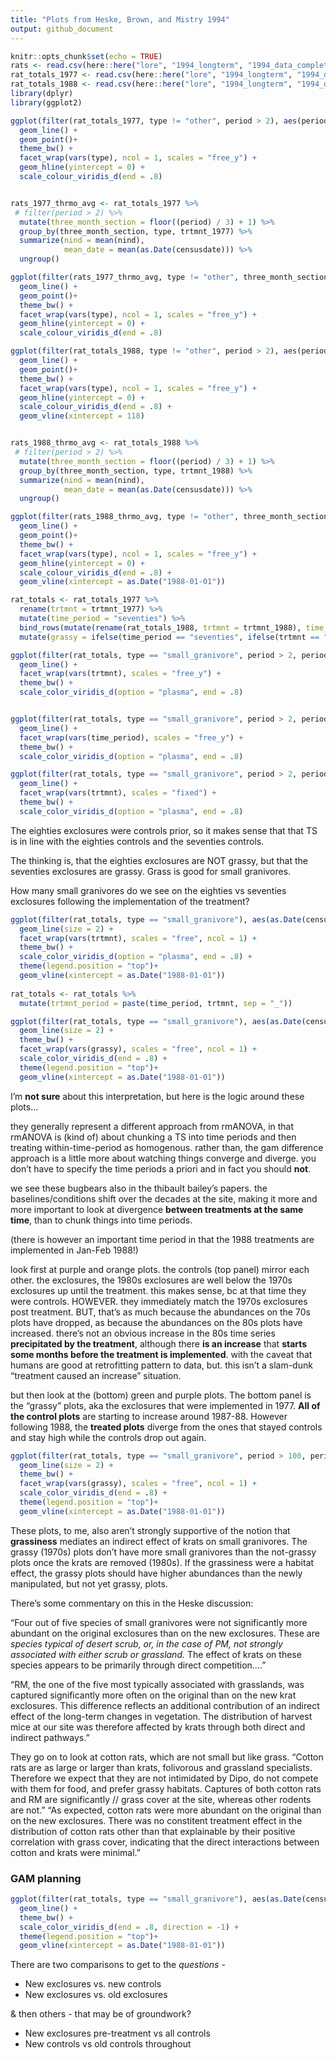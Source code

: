 ```yaml
---
title: "Plots from Heske, Brown, and Mistry 1994"
output: github_document
---
```


```r
knitr::opts_chunk$set(echo = TRUE)
rats <- read.csv(here::here("lore", "1994_longterm", "1994_data_complete.csv"), stringsAsFactors = F)
rat_totals_1977 <- read.csv(here::here("lore", "1994_longterm", "1994_data_statevars_1977.csv"), stringsAsFactors = F)
rat_totals_1988 <- read.csv(here::here("lore", "1994_longterm", "1994_data_statevars_1988.csv"), stringsAsFactors = F)
library(dplyr)
library(ggplot2)

```

```r


ggplot(filter(rat_totals_1977, type != "other", period > 2), aes(period, nind, color = trtmnt_1977)) +
  geom_line() +
  geom_point()+
  theme_bw() +
  facet_wrap(vars(type), ncol = 1, scales = "free_y") +
  geom_hline(yintercept = 0) +
  scale_colour_viridis_d(end = .8)


rats_1977_thrmo_avg <- rat_totals_1977 %>%
 # filter(period > 2) %>%
  mutate(three_month_section = floor((period) / 3) + 1) %>%
  group_by(three_month_section, type, trtmnt_1977) %>%
  summarize(nind = mean(nind),
            mean_date = mean(as.Date(censusdate))) %>%
  ungroup()

ggplot(filter(rats_1977_thrmo_avg, type != "other", three_month_section < 52), aes(mean_date, nind, color = trtmnt_1977)) +
  geom_line() +
  geom_point()+
  theme_bw() +
  facet_wrap(vars(type), ncol = 1, scales = "free_y") +
  geom_hline(yintercept = 0) +
  scale_colour_viridis_d(end = .8)

```

```r


ggplot(filter(rat_totals_1988, type != "other", period > 2), aes(period, nind, color = trtmnt_1988)) +
  geom_line() +
  geom_point()+
  theme_bw() +
  facet_wrap(vars(type), ncol = 1, scales = "free_y") +
  geom_hline(yintercept = 0) +
  scale_colour_viridis_d(end = .8) +
  geom_vline(xintercept = 118)


rats_1988_thrmo_avg <- rat_totals_1988 %>%
 # filter(period > 2) %>%
  mutate(three_month_section = floor((period) / 3) + 1) %>%
  group_by(three_month_section, type, trtmnt_1988) %>%
  summarize(nind = mean(nind),
            mean_date = mean(as.Date(censusdate))) %>%
  ungroup()

ggplot(filter(rats_1988_thrmo_avg, type != "other", three_month_section < 52), aes(mean_date, nind, color = trtmnt_1988)) +
  geom_line() +
  geom_point()+
  theme_bw() +
  facet_wrap(vars(type), ncol = 1, scales = "free_y") +
  geom_hline(yintercept = 0) +
  scale_colour_viridis_d(end = .8) +
  geom_vline(xintercept = as.Date("1988-01-01"))

```
```r

rat_totals <- rat_totals_1977 %>%
  rename(trtmnt = trtmnt_1977) %>%
  mutate(time_period = "seventies") %>%
  bind_rows(mutate(rename(rat_totals_1988, trtmnt = trtmnt_1988), time_period = "eighties")) %>%
  mutate(grassy = ifelse(time_period == "seventies", ifelse(trtmnt == "exclosure", TRUE, FALSE), FALSE))

ggplot(filter(rat_totals, type == "small_granivore", period > 2, period < 117), aes(period, nind, color = grassy)) +
  geom_line() +
  facet_wrap(vars(trtmnt), scales = "free_y") +
  theme_bw() +
  scale_color_viridis_d(option = "plasma", end = .8)


ggplot(filter(rat_totals, type == "small_granivore", period > 2, period < 117), aes(period, nind, color = trtmnt)) +
  geom_line() +
  facet_wrap(vars(time_period), scales = "free_y") +
  theme_bw() +
  scale_color_viridis_d(option = "plasma", end = .8)

ggplot(filter(rat_totals, type == "small_granivore", period > 2, period < 117), aes(period, nind, color = time_period)) +
  geom_line() +
  facet_wrap(vars(trtmnt), scales = "fixed") +
  theme_bw() +
  scale_color_viridis_d(option = "plasma", end = .8)

```

The eighties exclosures were controls prior, so it makes sense that that TS is in line with the eighties controls and the seventies controls. 

The thinking is, that the eighties exclosures are NOT grassy, but that the seventies exclosures are grassy. Grass is good for small granivores. 

How many small granivores do we see on the eighties vs seventies exclosures following the implementation of the treatment?


```r

ggplot(filter(rat_totals, type == "small_granivore"), aes(as.Date(censusdate), nind, color = time_period)) +
  geom_line(size = 2) +
  facet_wrap(vars(trtmnt), scales = "free", ncol = 1) +
  theme_bw() +
  scale_color_viridis_d(option = "plasma", end = .8) +
  theme(legend.position = "top")+
  geom_vline(xintercept = as.Date("1988-01-01"))
  
rat_totals <- rat_totals %>%
  mutate(trtmnt_period = paste(time_period, trtmnt, sep = "_"))

ggplot(filter(rat_totals, type == "small_granivore"), aes(as.Date(censusdate), nind, color= trtmnt, group = trtmnt_period)) +
  geom_line(size = 2) +
  theme_bw() +
  facet_wrap(vars(grassy), scales = "free", ncol = 1) +
  scale_color_viridis_d(end = .8) +
  theme(legend.position = "top")+
  geom_vline(xintercept = as.Date("1988-01-01"))
```

I'm **not sure** about this interpretation, but here is the logic around these plots...


they generally represent a different approach from rmANOVA, in that rmANOVA is (kind of) about chunking a TS into time periods and then treating within-time-period as homogenous. rather than, the gam difference approach is a little more about watching things converge and diverge. you don't have to specify the time periods a priori and in fact you should **not**. 

we see these bugbears also in the thibault bailey's papers. the baselines/conditions shift over the decades at the site, making it more and more important to look at divergence **between treatments at the same time**, than to chunk things into time periods.

(there is however an important time period in that the 1988 treatments are implemented in Jan-Feb 1988!)

look first at purple and orange plots. the controls (top panel) mirror each other. the exclosures, the 1980s exclosures are well below the 1970s exclosures up until the treatment. this makes sense, bc at that time they were controls. HOWEVER. they immediately match the 1970s exclosures post treatment. BUT, that's as much because the abundances on the 70s plots have dropped, as because the abundances on the 80s plots have increased. there's not an obvious increase in the 80s time series **precipitated by the treatment**, although there **is an increase** that **starts some months before the treatment is implemented**. with the caveat that humans are good at retrofitting pattern to data, but. this isn't a slam-dunk "treatment caused an increase" situation.

but then look at the (bottom) green and purple plots. The bottom panel is the "grassy" plots, aka the exclosures that were implemented in 1977. **All of the control plots** are starting to increase around 1987-88. However following 1988, the **treated plots** diverge from the ones that stayed controls and stay high while the controls drop out again. 


```r

ggplot(filter(rat_totals, type == "small_granivore", period > 100, period < 155), aes(as.Date(censusdate), nind, color= trtmnt, group = trtmnt_period)) +
  geom_line(size = 2) +
  theme_bw() +
  facet_wrap(vars(grassy), scales = "free", ncol = 1) +
  scale_color_viridis_d(end = .8) +
  theme(legend.position = "top")+
  geom_vline(xintercept = as.Date("1988-01-01"))

```

These plots, to me, also aren't strongly supportive of the notion that **grassiness** mediates an indirect effect of krats on small granivores. The grassy (1970s) plots don't have more small granivores than the not-grassy plots once the krats are removed (1980s). If the grassiness were a habitat effect, the grassy plots should have higher abundances than the newly manipulated, but not yet grassy, plots.

There's some commentary on this in the Heske discussion:

"Four out of five species of small granivores were not significantly more abundant on the original exclosures than on the new exclosures. These are *species typical of desert scrub, or, in the case of PM, not strongly associated with either scrub or grassland.* The effect of krats on these species appears to be primarily through direct competition...."

"RM, the one of the five most typically associated with grasslands, was captured significantly more often on the original than on the new krat exclosures. This difference reflects an additional contribution of an indirect effect of the long-term changes in vegetation. The distribution of harvest mice at our site was therefore affected by krats through both direct and indirect pathways."

They go on to look at cotton rats, which are not small but like grass. "Cotton rats are as large or larger than krats, folivorous and grassland specialists. Therefore we expect that they are not intimidated by Dipo, do not compete with them for food, and prefer grassy habitats. Captures of both cotton rats and RM are significantly // grass cover at the site, whereas other rodents are not." "As expected, cotton rats were more abundant on the original than on the new exclosures. There was no constitent treatment effect in the distribution of cotton rats other than that explainable by their positive correlation with grass cover, indicating that the direct interactions between cotton and krats were minimal."


### GAM planning

```r

ggplot(filter(rat_totals, type == "small_granivore"), aes(as.Date(censusdate), nind, color= trtmnt, linetype = time_period)) +
  geom_line() +
  theme_bw() +
  scale_color_viridis_d(end = .8, direction = -1) +
  theme(legend.position = "top")+
  geom_vline(xintercept = as.Date("1988-01-01"))
```

There are two comparisons to get to the *questions* -

* New exclosures vs. new controls
* New exclosures vs. old exclosures

& then others - that may be of groundwork?

* New exclosures pre-treatment vs all controls
* New controls vs old controls throughout

 
